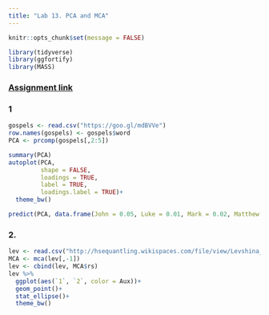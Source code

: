 ```yaml
---
title: "Lab 13. PCA and MCA"
---
```


```r
knitr::opts_chunk$set(message = FALSE)
```

```r
library(tidyverse)
library(ggfortify)
library(MASS)
```

### [Assignment link](https://goo.gl/forms/YwGQRaIxYffhdpLW2)

### 1
```r
gospels <- read.csv("https://goo.gl/mdBVVe")
row.names(gospels) <- gospels$word
PCA <- prcomp(gospels[,2:5])

summary(PCA)
autoplot(PCA,
         shape = FALSE,
         loadings = TRUE,
         label = TRUE,
         loadings.label = TRUE)+
  theme_bw()

predict(PCA, data.frame(John = 0.05, Luke = 0.01, Mark = 0.02, Matthew = 0.02))
```


### 2.
```r
lev <- read.csv("http://hsequantling.wikispaces.com/file/view/Levshina_DutchCausCx.txt/567799791/Levshina_DutchCausCx.txt", sep = "\t")
MCA <- mca(lev[,-1])
lev <- cbind(lev, MCA$rs)
lev %>% 
  ggplot(aes(`1`, `2`, color = Aux))+
  geom_point()+
  stat_ellipse()+
  theme_bw()
```

